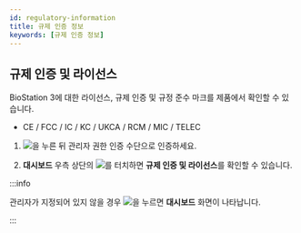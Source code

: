 ```yaml
---
id: regulatory-information
title: 규제 인증 정보
keywords: [규제 인증 정보]
---
```


## 규제 인증 및 라이선스

BioStation 3에 대한 라이선스, 규제 인증 및 규정 준수 마크를 제품에서 확인할 수 있습니다.

* CE / FCC / IC / KC / UKCA / RCM / MIC / TELEC

1. <Image src='/img/device/ico-menu.svg' ico />을 누른 뒤 관리자 권한 인증 수단으로 인증하세요.

1. **대시보드** 우측 상단의 <Image src='/img/device/ico-regulatory.svg' ico />를 터치하면 **규제 인증 및 라이선스**를 확인할 수 있습니다.

:::info

관리자가 지정되어 있지 않을 경우 <Image src='/img/device/ico-menu.svg' ico />을 누르면 **대시보드** 화면이 나타납니다.

:::


<DocumentA />


<DocumentB />


<DocumentC />